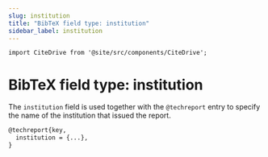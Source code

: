 ```yaml
---
slug: institution
title: "BibTeX field type: institution"
sidebar_label: institution
---
```


```mdx-code-block
import CiteDrive from '@site/src/components/CiteDrive';
```

# BibTeX field type: institution

The `institution` field is used together with the `@techreport` entry to specify the name of the institution that issued the report.


```tex
@techreport{key,
  institution = {...},
}
